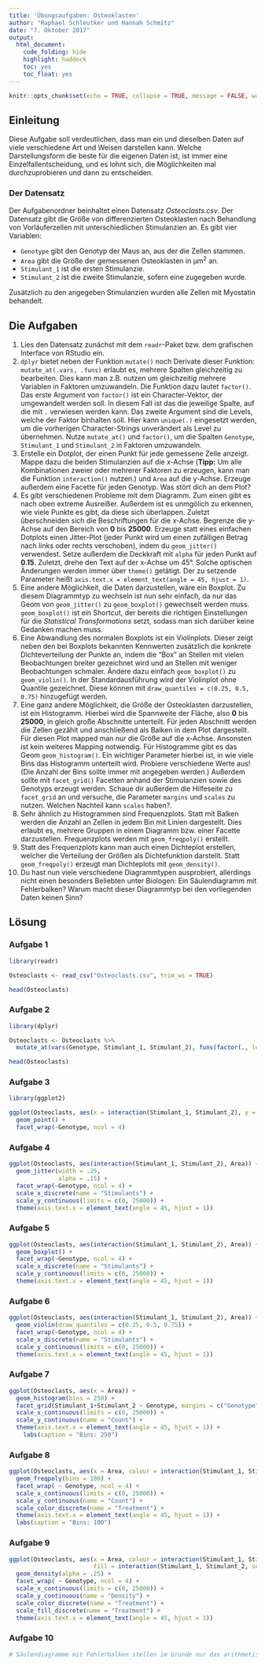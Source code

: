 ```yaml
---
title: 'Übungsaufgaben: Osteoklasten'
author: "Raphael Schleutker und Hannah Schmitz"
date: "7. Oktober 2017"
output: 
  html_document: 
    code_folding: hide
    highlight: haddock
    toc: yes
    toc_float: yes
---
```


```r
knitr::opts_chunk$set(echo = TRUE, collapse = TRUE, message = FALSE, warning = FALSE)
```

## Einleitung

Diese Aufgabe soll verdeutlichen, dass man ein und dieselben Daten auf viele verschiedene Art und Weisen darstellen kann. Welche Darstellungsform die beste für die eigenen Daten ist, ist immer eine Einzelfallentscheidung, und es lohnt sich, die Möglichkeiten mal durchzuprobieren und dann zu entscheiden.


### Der Datensatz

Der Aufgabenordner beinhaltet einen Datensatz *Osteoclasts.csv*. Der Datensatz gibt die Größe von differenzierten Osteoklasten nach Behandlung von Vorläuferzellen mit unterschiedlichen Stimulanzien an. Es gibt vier Variablen:

* `Genotype` gibt den Genotyp der Maus an, aus der die Zellen stammen.
* `Area` gibt die Größe der gemessenen Osteoklasten in µm^2^ an.
* `Stimulant_1` ist die ersten Stimulanzie.
* `Stimulant_2` ist die zweite Stimulanzie, sofern eine zugegeben wurde.

Zusätzlich zu den angegeben Stimulanzien wurden alle Zellen mit Myostatin behandelt.


## Die Aufgaben

1. Lies den Datensatz zunächst mit dem `readr`-Paket bzw. dem grafischen Interface von RStudio ein.
2. `dplyr` bietet neben der Funktion `mutate()` noch Derivate dieser Funktion: `mutate_at(.vars, .funs)` erlaubt es, mehrere Spalten gleichzeitig zu bearbeiten. Dies kann man z.B. nutzen um gleichzeitig mehrere Variablen in Faktoren umzuwandeln. Die Funktion dazu lautet `factor()`. Das erste Argument von `factor()` ist ein Character-Vektor, der umgewandelt werden soll. In diesem Fall ist das die jeweilige Spalte, auf die mit `.` verwiesen werden kann. Das zweite Argument sind die Levels, welche der Faktor binhalten soll. Hier kann `unique(.)` eingesetzt werden, um die vorherigen Character-Strings unverändert als Level zu übernehmen. Nutze `mutate_at()` und `factor()`, um die Spalten `Genotype`, `Stimulant_1` und `Stimulant_2` in Faktoren umzuwandeln.
3. Erstelle ein Dotplot, der einen Punkt für jede gemessene Zelle anzeigt. Mappe dazu die beiden Stimulanzien auf die x-Achse (**Tipp:** Um alle Kombinationen zweier oder mehrerer Faktoren zu erzeugen, kann man die Funktion `interaction()` nutzen.) und `Area` auf die y-Achse. Erzeuge außerdem eine Facette für jeden Genotyp. Was stört dich an dem Plot?
4. Es gibt verschiedenen Probleme mit dem Diagramm. Zum einen gibt es nach oben extreme Ausreißer. Außerdem ist es unmgölich zu erkennen, wie viele Punkte es gibt, da diese sich überlappen. Zuletzt überschneiden sich die Beschriftungen für die x-Achse. Begrenze die y-Achse auf den Bereich von **0** bis **25000**. Erzeuge statt eines einfachen Dotplots einen Jitter-Plot (jeder Punkt wird um einen zufälligen Betrag nach links oder rechts verschoben), indem du `geom_jitter()` verwendest. Setze außerdem die Deckkraft mit `alpha` für jeden Punkt auf **0.15**. Zuletzt, drehe den Text auf der x-Achse um 45°. Solche optischen Änderungen werden immer über `theme()` getätigt. Der zu setzende Parameter heißt `axis.text.x = element_text(angle = 45, hjust = 1)`.
5. Eine andere Möglichkeit, die Daten darzustellen, wäre ein Boxplot. Zu diesem Diagrammtyp zu wechseln ist nun sehr einfach, da nur das Geom von `geom_jitter()` zu `geom_boxplot()` gewechselt werden muss. `geom_boxplot()` ist ein Shortcut, der bereits die richtigen Einstellungen für die *Statistical Transformations* setzt, sodass man sich darüber keine Gedanken machen muss.
6. Eine Abwandlung des normalen Boxplots ist ein Violinplots. Dieser zeigt neben den bei Boxplots bekannten Kennwerten zusätzlich die konkrete Dichteverteilung der Punkte an, indem die "Box" an Stellen mit vielen Beobachtungen breiter gezeichnet wird und an Stellen mit weniger Beobachtungen schmaler. Ändere dazu einfach `geom_boxplot()` zu `geom_violin()`. In der Standardausführung wird der Violinplot ohne Quantile gezeichnet. Diese können mit `draw_quantiles = c(0.25, 0.5, 0.75)` hinzugefügt werden.
7. Eine ganz andere Möglichkeit, die Größe der Osteoklasten darzustellen, ist ein Histogramm. Hierbei wird die Spannweite der Fläche, also **0** bis **25000**, in gleich große Abschnitte unterteilt. Für jeden Abschnitt werden die Zellen gezählt und anschließend als Balken in dem Plot dargestellt. Für diesen Plot mapped man nur die Größe auf die x-Achse. Ansonsten ist kein weiteres Mapping notwendig. Für Histogramme gibt es das Geom `geom_histogram()`. Ein wichtiger Parameter hierbei ist, in wie viele Bins das Histogramm unterteilt wird. Probiere verschiedene Werte aus! (Die Anzahl der Bins sollte immer mit angegeben werden.) Außerdem sollte mit `facet_grid()` Facetten anhand der Stimulanzien sowie des Genotyps erzeugt werden. Schaue dir außerdem die Hilfeseite zu `facet_grid` an und versuche, die Parameter `margins` und `scales` zu nutzen. Welchen Nachteil kann `scales` haben?.
8. Sehr ähnlich zu Histogrammen sind Frequenzplots. Statt mit Balken werden die Anzahl an Zellen in jedem Bin mit Linien dargestellt. Dies erlaubt es, mehrere Gruppen in einem Diagramm bzw. einer Facette darzustellen. Frequenzplots werden mit `geom_freqpoly()` erstellt.
9. Statt des Frequenzplots kann man auch einen Dichteplot erstellen, welcher die Verteilung der Größen als Dichtefunktion darstellt. Statt `geom_freqpoly()` erzeugt man Dichteplots mit `geom_density()`.
10. Du hast nun viele verschiedene Diagrammtypen ausprobiert, allerdings nicht einen besonders Beliebten unter Biologen: Ein Säulendiagramm mit Fehlerbalken? Warum macht dieser Diagrammtyp bei den vorliegenden Daten keinen Sinn?


## Lösung

### Aufgabe 1

```r
library(readr)

Osteoclasts <- read_csv("Osteoclasts.csv", trim_ws = TRUE)

head(Osteoclasts)
```


### Aufgabe 2

```r
library(dplyr)

Osteoclasts <- Osteoclasts %>%
  mutate_at(vars(Genotype, Stimulant_1, Stimulant_2), funs(factor(., levels = unique(.))))

head(Osteoclasts)
```


### Aufgabe 3

```r
library(ggplot2)

ggplot(Osteoclasts, aes(x = interaction(Stimulant_1, Stimulant_2), y = Area)) +
  geom_point() +
  facet_wrap(~Genotype, ncol = 4)
```


### Aufgabe 4

```r
ggplot(Osteoclasts, aes(interaction(Stimulant_1, Stimulant_2), Area)) +
  geom_jitter(width = .25,
              alpha = .15) +
  facet_wrap(~Genotype, ncol = 4) +
  scale_x_discrete(name = "Stimulants") +
  scale_y_continuous(limits = c(0, 25000)) +
  theme(axis.text.x = element_text(angle = 45, hjust = 1))
```


### Aufgabe 5

```r
ggplot(Osteoclasts, aes(interaction(Stimulant_1, Stimulant_2), Area)) +
  geom_boxplot() +
  facet_wrap(~Genotype, ncol = 4) +
  scale_x_discrete(name = "Stimulants") +
  scale_y_continuous(limits = c(0, 25000)) +
  theme(axis.text.x = element_text(angle = 45, hjust = 1))
```


### Aufgabe 6

```r
ggplot(Osteoclasts, aes(interaction(Stimulant_1, Stimulant_2), Area)) +
  geom_violin(draw_quantiles = c(0.25, 0.5, 0.75)) +
  facet_wrap(~Genotype, ncol = 4) +
  scale_x_discrete(name = "Stimulants") +
  scale_y_continuous(limits = c(0, 25000)) +
  theme(axis.text.x = element_text(angle = 45, hjust = 1))
```


### Aufgabe 7

```r
ggplot(Osteoclasts, aes(x = Area)) +
  geom_histogram(bins = 250) +
  facet_grid(Stimulant_1+Stimulant_2 ~ Genotype, margins = c("Genotype")) +
  scale_x_continuous(limits = c(0, 25000)) +
  scale_y_continuous(name = "Count") +
  theme(axis.text.x = element_text(angle = 45, hjust = 1)) +
    labs(caption = "Bins: 250")
```


### Aufgabe 8

```r
ggplot(Osteoclasts, aes(x = Area, colour = interaction(Stimulant_1, Stimulant_2, sep = " + "))) +
  geom_freqpoly(bins = 100) +
  facet_wrap( ~ Genotype, ncol = 4) +
  scale_x_continuous(limits = c(0, 25000)) +
  scale_y_continuous(name = "Count") +
  scale_color_discrete(name = "Treatment") +
  theme(axis.text.x = element_text(angle = 45, hjust = 1)) +
  labs(caption = "Bins: 100")
```


### Aufgabe 9

```r
ggplot(Osteoclasts, aes(x = Area, colour = interaction(Stimulant_1, Stimulant_2, sep = " + "),
                        fill = interaction(Stimulant_1, Stimulant_2, sep = " + "))) +
  geom_density(alpha = .25) +
  facet_wrap( ~ Genotype, ncol = 4) +
  scale_x_continuous(limits = c(0, 25000)) +
  scale_y_continuous(name = "Density") +
  scale_color_discrete(name = "Treatment") +
  scale_fill_discrete(name = "Treatment") +
  theme(axis.text.x = element_text(angle = 45, hjust = 1))
```


### Aufgabe 10

```r
# Säulendiagramme mit Fehlerbalken stellen im Grunde nur das arithmetische Mittel und die Standardabweichung dar. Diese Kennwerte sind aber nur für normalverteilte Daten aussagekräftig und die Verteilung der Osteoklastengröße ist definitiv nicht normalverteilt. Außerdem geht bei diesem Diagrammtyp zu viel Information verloren, insbesondere, da eine Kernfrage bei dem Experiment auch sein kann, wie viele Zellen zu Osteoklasten differenziert sind.
```


